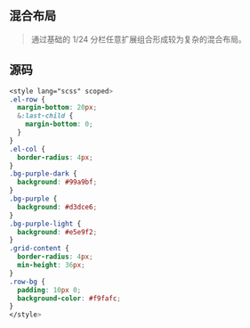 
<Meta title="Element UI/组件/Basic/Layout/案例/混合布局" />

## 混合布局

> 通过基础的 1/24 分栏任意扩展组合形成较为复杂的混合布局。

<Story id="element-ui-组件-basic-layout-hidden-布局-layout--with-three" />

## 源码

<Source id="element-ui-组件-basic-layout-hidden-布局-layout--with-three" />

```css
<style lang="scss" scoped>
.el-row {
  margin-bottom: 20px;
  &:last-child {
    margin-bottom: 0;
  }
}
.el-col {
  border-radius: 4px;
}
.bg-purple-dark {
  background: #99a9bf;
}
.bg-purple {
  background: #d3dce6;
}
.bg-purple-light {
  background: #e5e9f2;
}
.grid-content {
  border-radius: 4px;
  min-height: 36px;
}
.row-bg {
  padding: 10px 0;
  background-color: #f9fafc;
}
</style>

```
